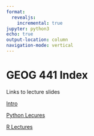 ```yaml
---
format:
  revealjs:
    incremental: true 
jupyter: python3
echo: true
output-location: column
navigation-mode: vertical
---
```

# GEOG 441 Index

Links to lecture slides

[Intro](intro.html)

[Python Lecures](python_geospatial_basics.html)

[R Lectures](R_geospatial_basics.html)